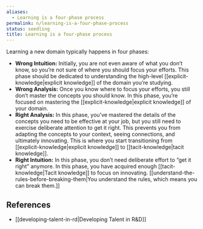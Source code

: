 ```yaml
---
aliases:
  - Learning is a four-phase process
permalink: n/learning-is-a-four-phase-process
status: seedling
title: Learning is a four-phase process
---
```

Learning a new domain typically happens in four phases:

- **Wrong Intuition:** Initially, you are not even aware of what you don’t know, so you’re not sure of where you should focus your efforts. This phase should be dedicated to understanding the high-level [[explicit-knowledge|explicit knowledge]] of the domain you’re studying.
- **Wrong Analysis:** Once you know where to focus your efforts, you still don’t master the concepts you should know. In this phase, you’re focused on mastering the [[explicit-knowledge|explicit knowledge]] of your domain.
- **Right Analysis:** In this phase, you’ve mastered the details of the concepts you need to be effective at your job, but you still need to exercise deliberate attention to get it right. This prevents you from adapting the concepts to your context, seeing connections, and ultimately innovating. This is where you start transitioning from [[explicit-knowledge|explicit knowledge]] to [[tacit-knowledge|tacit knowledge]].
- **Right Intuition:** In this phase, you don’t need deliberate effort to “get it right” anymore. In this phase, you have acquired enough [[tacit-knowledge|Tacit knowledge]] to focus on innovating. [[understand-the-rules-before-breaking-them|You understand the rules, which means you can break them.]]

## References

- [[developing-talent-in-rd|Developing Talent in R&D]]
